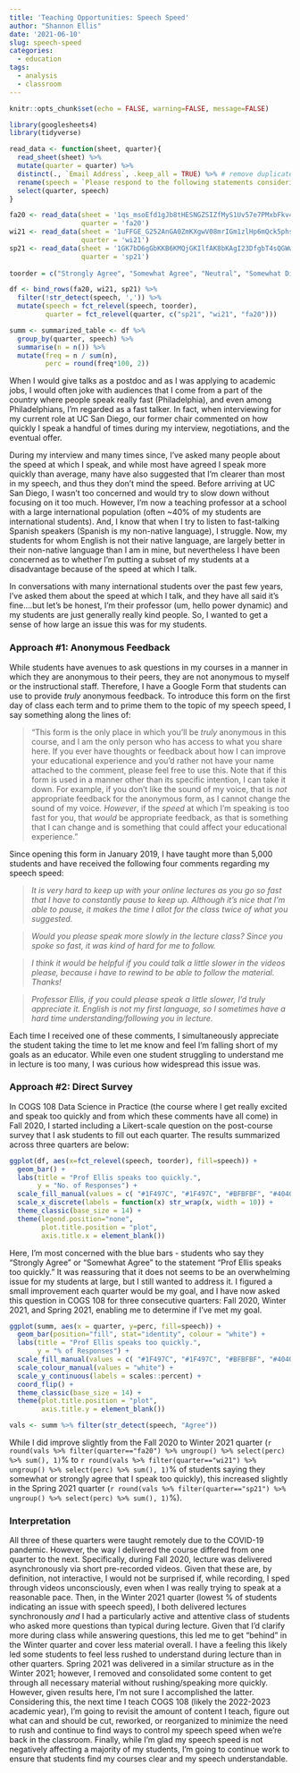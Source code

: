 ```yaml
---
title: 'Teaching Opportunities: Speech Speed'
author: "Shannon Ellis"
date: '2021-06-10'
slug: speech-speed
categories:
  - education
tags:
  - analysis
  - classroom
---
```


```r
knitr::opts_chunk$set(echo = FALSE, warning=FALSE, message=FALSE)

library(googlesheets4)
library(tidyverse)
```



```r
read_data <- function(sheet, quarter){
  read_sheet(sheet) %>% 
  mutate(quarter = quarter) %>% 
  distinct(., `Email Address`, .keep_all = TRUE) %>% # remove duplicate responses
  rename(speech = `Please respond to the following statements considering your *experience in COGS 108* specifically: [Prof Ellis speaks too quickly.]`) %>% 
  select(quarter, speech)
}

fa20 <- read_data(sheet = '1qs_msoEfd1gJb8tHESNGZSIZfMyS1Uv57e7PMxbFkv4', 
                  quarter = 'fa20') 
wi21 <- read_data(sheet = '1uFFGE_G252AnGA0ZmKXgwV08mrIGm1zlHp6mQck5phs', 
                  quarter = 'wi21') 
sp21 <- read_data(sheet = '1GK7bD6gGbKKB6KMQjGKIlfAK8bKAgI23DfgbT4sQGWw', 
                  quarter = 'sp21') 
                  
toorder = c("Strongly Agree", "Somewhat Agree", "Neutral", "Somewhat Disagree", "Strongly Disagree")

df <- bind_rows(fa20, wi21, sp21) %>% 
  filter(!str_detect(speech, ',')) %>% 
  mutate(speech = fct_relevel(speech, toorder),
         quarter = fct_relevel(quarter, c("sp21", "wi21", "fa20")))

summ <- summarized_table <- df %>% 
  group_by(quarter, speech) %>%
  summarise(n = n()) %>%
  mutate(freq = n / sum(n),
         perc = round(freq*100, 2))

```

When I would give talks as a postdoc and as I was applying to academic jobs, I would often joke with audiences that I come from a part of the country where people speak really fast (Philadelphia), and even among Philadelphians, I'm regarded as a fast talker. In fact, when interviewing for my current role at UC San Diego, our former chair commented on how quickly I speak a handful of times during my interview, negotiations, and the eventual offer.

During my interview and many times since, I've asked many people about the speed at which I speak, and while most have agreed I speak more quickly than average, many have also suggested that I'm clearer than most in my speech, and thus they don't mind the speed. Before arriving at UC San Diego, I wasn't too concerned and would try to slow down without focusing on it too much. However, I'm now a teaching professor at a school with a large international population (often ~40% of my students are international students). And, I know that when I try to listen to fast-talking Spanish speakers (Spanish is my non-native language), I struggle. Now, my students for whom English is not their native language, are largely better in their non-native language than I am in mine, but nevertheless I have been concerned as to whether I'm putting a subset of my students at a disadvantage because of the speed at which I talk. 

In conversations with many international students over the past few years, I've asked them about the speed at which I talk, and they have all said it's fine....but let's be honest, I'm their professor (um, hello power dynamic) and my students are just generally really kind people. So, I wanted to get a sense of how large an issue this was for my students.

### Approach #1: Anonymous Feedback

While students have avenues to ask questions in my courses in a manner in which they are anonymous to their peers, they are not anonymous to myself or the instructional staff. Therefore, I have a Google Form that students can use to provide *truly* anonymous feedback. To introduce this form on the first day of class each term and to prime them to the topic of my speech speed, I say something along the lines of: 

> "This form is the only place in which you'll be *truly* anonymous in this course, and I am the only person who has access to what you share here. If you ever have thoughts or feedback about how I can improve your educational experience and you'd rather not have your name attached to the comment, please feel free to use this. Note that if this form is used in a manner other than its specific intention, I can take it down. For example, if you don't like the sound of my voice, that is *not* appropriate feedback for the anonymous form, as I cannot change the sound of my voice. *However*, if the *speed* at which I'm speaking is too fast for you, that *would* be appropriate feedback, as that is something that I can change and is something that could affect your educational experience."

Since opening this form in January 2019, I have taught more than 5,000 students and have received the following four comments regarding my speech speed: 

> *It is very hard to keep up with your online lectures as you go so fast that I have to constantly pause to keep up. Although it's nice that I'm able to pause, it makes the time I allot for the class twice of what you suggested.*

> *Would you please speak more slowly in the lecture class? Since you spoke so fast, it was kind of hard for me to follow.*

> *I think it would be helpful if you could talk a little slower in the videos please, because i have to rewind to be able to follow the material. Thanks!*

> *Professor Ellis, if you could please speak a little slower, I'd truly appreciate it. English is not my first language, so I sometimes have a hard time understanding/following you in lecture.*

Each time I received one of these comments, I simultaneously appreciate the student taking the time to let me know and feel I'm falling short of my goals as an educator. While even one student struggling to understand me in lecture is too many, I was curious how widespread this issue was. 

### Approach #2: Direct Survey

In COGS 108 Data Science in Practice (the course where I get really excited and speak too quickly and from which these comments have all come) in Fall 2020, I started including a Likert-scale question on the post-course survey that I ask students to fill out each quarter. The results summarized across three quarters are below: 


```r
ggplot(df, aes(x=fct_relevel(speech, toorder), fill=speech)) +
  geom_bar() +
  labs(title = "Prof Ellis speaks too quickly.",
       y = "No. of Responses") +
  scale_fill_manual(values = c( "#1F497C", "#1F497C", "#BFBFBF", "#404040", "#404040")) +
  scale_x_discrete(labels = function(x) str_wrap(x, width = 10)) +
  theme_classic(base_size = 14) +
  theme(legend.position="none", 
        plot.title.position = "plot",
        axis.title.x = element_blank())
```

Here, I'm most concerned with the blue bars - students who say they "Strongly Agree" or "Somewhat Agree" to the statement "Prof Ellis speaks too quickly." It was reassuring that it does not seems to be an overwhelming issue for my students at large, but I still wanted to address it. I figured a small improvement each quarter would be my goal, and I have now asked this question in COGS 108 for three consecutive quarters: Fall 2020, Winter 2021, and Spring 2021, enabling me to determine if I've met my goal. 

```r
ggplot(summ, aes(x = quarter, y=perc, fill=speech)) +
  geom_bar(position="fill", stat="identity", colour = "white") +
  labs(title = "Prof Ellis speaks too quickly.",
       y = "% of Responses") +
  scale_fill_manual(values = c( "#1F497C", "#1F497C", "#BFBFBF", "#404040", "#404040")) + 
  scale_colour_manual(values = "white") + 
  scale_y_continuous(labels = scales::percent) + 
  coord_flip() + 
  theme_classic(base_size = 14) + 
  theme(plot.title.position = "plot",
        axis.title.y = element_blank())

vals <- summ %>% filter(str_detect(speech, "Agree"))
```


While I did improve slightly from the Fall 2020 to Winter 2021 quarter (`r round(vals %>% filter(quarter=="fa20") %>% ungroup() %>% select(perc) %>% sum(), 1)`% to `r round(vals %>% filter(quarter=="wi21") %>% ungroup() %>% select(perc) %>% sum(), 1)`% of students saying they somewhat or strongly agree that I speak too quickly), this increased slightly in the Spring 2021 quarter (`r round(vals %>% filter(quarter=="sp21") %>% ungroup() %>% select(perc) %>% sum(), 1)`%).


### Interpretation

All three of these quarters were taught remotely due to the COVID-19 pandemic. However, the way I delivered the course differed from one quarter to the next. Specifically, during Fall 2020, lecture was delivered asynchronously via short pre-recorded videos. Given that these are, by definition, not interactive, I would not be surprised if, while recording, I sped through videos unconsciously, even when I was really trying to speak at a reasonable pace. Then, in the Winter 2021 quarter (lowest % of students indicating an issue with speech speed), I both delivered lectures synchronously *and* I had a particularly active and attentive class of students who asked more questions than typical during lecture. Given that I'd clarify more during class while answering questions, this led me to get "behind" in the Winter quarter and cover less material overall.  I have a feeling this likely led some students to feel less rushed to understand during lecture than in other quarters. Spring 2021 was delivered in a similar structure as in the Winter 2021; however, I removed and consolidated some content to get through all necessary material without rushing/speaking more quickly. However, given results here, I'm not sure I accomplished the latter. Considering this, the next time I teach COGS 108 (likely the 2022-2023 academic year), I'm going to revisit the amount of content I teach, figure out what can and should be cut, reworked, or reorganized to minimize the need to rush and continue to find ways to control my speech speed when we're back in the classroom. Finally, while I'm glad my speech speed is not negatively affecting a majority of my students, I'm going to continue work to ensure that students find my courses clear and my speech understandable.

